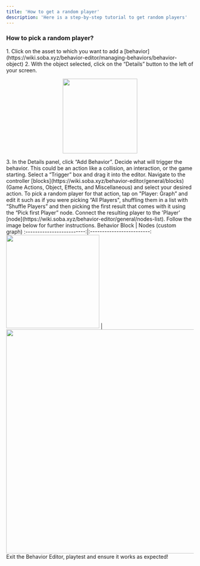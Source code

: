 ```yaml
---
title: 'How to get a random player'
description: 'Here is a step-by-step tutorial to get random players'
---
```


### How to pick a random player?

<Steps>
  <Step title="First Step">
<Accordion title="The basics for all behaviors">
    1. Click on the asset to which you want to add a [behavior](https://wiki.soba.xyz/behavior-editor/managing-behaviors/behavior-object)
    2. With the object selected, click on the “Details” button to the left of your screen.
    <p align="center">
      <img width="200" noZoom src="https://i.imgur.com/jMSZzP8.png" /> </p>
    3. In the Details panel, click “Add Behavior”.
</Accordion>
  </Step>
  <Step title="Second Step">
Decide what will trigger the behavior. This could be an action like a collision, an interaction, or the game starting. Select a “Trigger” box and drag it into the editor. 
 </Step>
<Step title="Third Step">
Navigate to the controller [blocks](https://wiki.soba.xyz/behavior-editor/general/blocks) (Game Actions, Object, Effects, and Miscellaneous) and select your desired action. To pick a random player for that action, tap on "Player: Graph” and edit it such as if you were picking “All Players", shuffling them in a list with “Shuffle Players” and then picking the first result that comes with it using the “Pick first Player” node. Connect the resulting player to the 'Player’ [node](https://wiki.soba.xyz/behavior-editor/general/nodes-list). Follow the image below for further instructions.
  <Accordion title="Behavior Image">
  Behavior Block             |  Nodes (custom graph)
:-------------------------:|:-------------------------:
<img width="250" noZoom src="https://i.imgur.com/7sxBRRJ.png" />  |  <img width="600" noZoom src="https://i.imgur.com/47RaRXM.png" />
  </Accordion>
  </Step>
<Step title="Fourth Step">
Exit the Behavior Editor, playtest and ensure it works as expected!
</Step>
</Steps>

